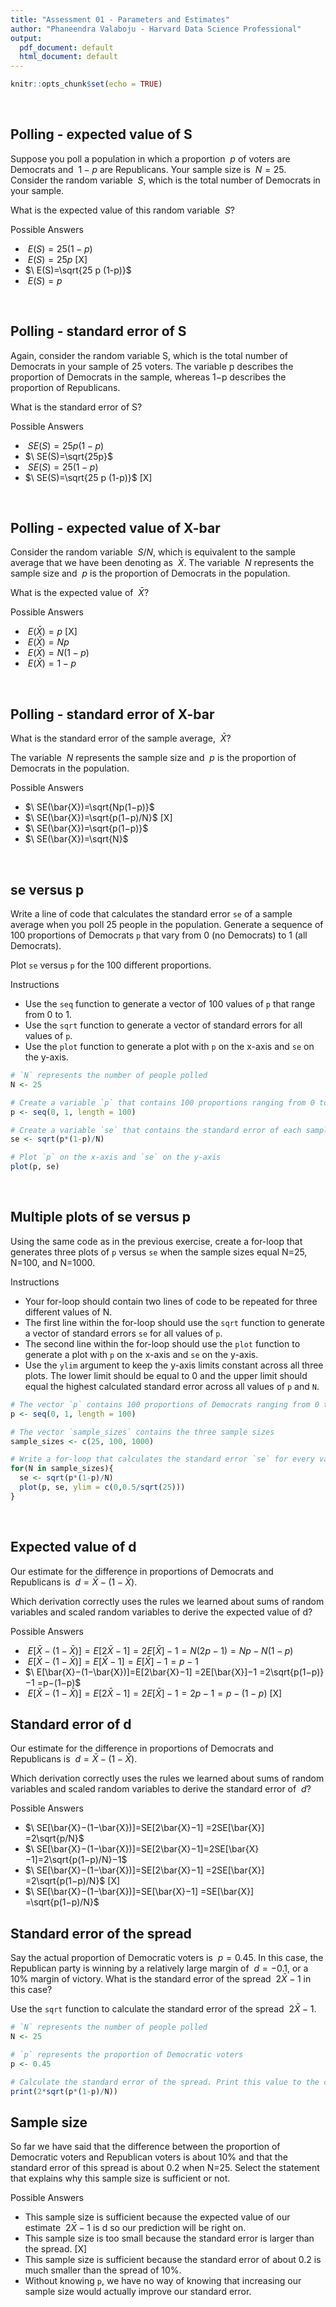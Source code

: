 ```yaml
---
title: "Assessment 01 - Parameters and Estimates"
author: "Phaneendra Valaboju - Harvard Data Science Professional"
output:
  pdf_document: default
  html_document: default
---
```


```r
knitr::opts_chunk$set(echo = TRUE)
```

<br/>

## **Polling - expected value of S**
Suppose you poll a population in which a proportion $\ p$ of voters are Democrats and $\ 1−p$ are Republicans. Your sample size is $\ N=25$. Consider the random variable $\ S$, which is the total number of Democrats in your sample.

What is the expected value of this random variable $\ S$?

Possible Answers

- $\ E(S)=25(1−p)$
- $\ E(S)=25p$ [X]
- $\ E(S)=\sqrt{25 p (1-p)}$
- $\ E(S)=p$

<br/>

## **Polling - standard error of S**
Again, consider the random variable S, which is the total number of Democrats in your sample of 25 voters. The variable p describes the proportion of Democrats in the sample, whereas 1−p describes the proportion of Republicans.

What is the standard error of S?

Possible Answers

- $\ SE(S)=25p(1−p)$
- $\ SE(S)=\sqrt{25p}$
- $\ SE(S)=25(1−p)$
- $\ SE(S)=\sqrt{25 p (1-p)}$ [X]

<br/>

## **Polling - expected value of X-bar**
Consider the random variable $\ S/N$, which is equivalent to the sample average that we have been denoting as $\ \bar{X}$. The variable $\ N$ represents the sample size and $\ p$ is the proportion of Democrats in the population.

What is the expected value of $\ \bar{X}$?

Possible Answers

- $\ E(\bar{X})=p$ [X]
- $\ E(\bar{X})=Np$
- $\ E(\bar{X})=N(1−p)$
- $\ E(\bar{X})=1−p$


<br/>

## **Polling - standard error of X-bar**
What is the standard error of the sample average, $\ \bar{X}$?

The variable $\ N$ represents the sample size and $\ p$ is the proportion of Democrats in the population.

Possible Answers

- $\ SE(\bar{X})=\sqrt{Np(1−p)}$
- $\ SE(\bar{X})=\sqrt{p(1−p)/N}$ [X]
- $\ SE(\bar{X})=\sqrt{p(1−p)}$
- $\ SE(\bar{X})=\sqrt{N}$

<br/>

## **se versus p**
Write a line of code that calculates the standard error ```se``` of a sample average when you poll 25 people in the population. Generate a sequence of 100 proportions of Democrats ```p``` that vary from 0 (no Democrats) to 1 (all Democrats).

Plot ```se``` versus ```p``` for the 100 different proportions.

Instructions

- Use the ```seq``` function to generate a vector of 100 values of ```p``` that range from 0 to 1.
- Use the ```sqrt``` function to generate a vector of standard errors for all values of ```p```.
- Use the ```plot``` function to generate a plot with ```p``` on the x-axis and ```se``` on the y-axis.

```r
# `N` represents the number of people polled
N <- 25

# Create a variable `p` that contains 100 proportions ranging from 0 to 1 using the `seq` function
p <- seq(0, 1, length = 100)

# Create a variable `se` that contains the standard error of each sample average
se <- sqrt(p*(1-p)/N)

# Plot `p` on the x-axis and `se` on the y-axis
plot(p, se)
```

<br/>

## **Multiple plots of se versus p**
Using the same code as in the previous exercise, create a for-loop that generates three plots of ```p``` versus ```se``` when the sample sizes equal N=25, N=100, and N=1000.

Instructions

- Your for-loop should contain two lines of code to be repeated for three different values of N.
- The first line within the for-loop should use the ```sqrt``` function to generate a vector of standard errors ```se``` for all values of ```p```.
- The second line within the for-loop should use the ```plot``` function to generate a plot with ```p``` on the x-axis and ```se``` on the y-axis.
- Use the ```ylim``` argument to keep the y-axis limits constant across all three plots. The lower limit should be equal to 0 and the upper limit should equal the highest calculated standard error across all values of ```p``` and ```N```.

```r
# The vector `p` contains 100 proportions of Democrats ranging from 0 to 1 using the `seq` function
p <- seq(0, 1, length = 100)

# The vector `sample_sizes` contains the three sample sizes
sample_sizes <- c(25, 100, 1000)

# Write a for-loop that calculates the standard error `se` for every value of `p` for each of the three samples sizes `N` in the vector `sample_sizes`. Plot the three graphs, using the `ylim` argument to standardize the y-axis across all three plots.
for(N in sample_sizes){
  se <- sqrt(p*(1-p)/N)
  plot(p, se, ylim = c(0,0.5/sqrt(25)))
}
```

<br/>

## **Expected value of d**
Our estimate for the difference in proportions of Democrats and Republicans is $\ d=\bar{X}−(1−\bar{X})$.

Which derivation correctly uses the rules we learned about sums of random variables and scaled random variables to derive the expected value of d?


Possible Answers

- $\ E[\bar{X}−(1−\bar{X})]=E[2\bar{X}−1] =2E[\bar{X}]−1 = N(2p−1) = Np−N(1−p)$
- $\ E[\bar{X}−(1−\bar{X})]=E[\bar{X}−1] =E[\bar{X}]−1 =p−1$ 
- $\ E[\bar{X}−(1−\bar{X})]=E[2\bar{X}−1] =2E[\bar{X}]−1 =2\sqrt{p(1−p)}−1 =p−(1−p)$
- $\ E[\bar{X}−(1−\bar{X})]=E[2\bar{X}−1] =2E[\bar{X}]−1 =2p−1 =p−(1−p)$ [X]


## **Standard error of d**
Our estimate for the difference in proportions of Democrats and Republicans is $\ d=\bar{X}−(1−\bar{X})$.

Which derivation correctly uses the rules we learned about sums of random variables and scaled random variables to derive the standard error of $\ d$?

Possible Answers

- $\ SE[\bar{X}−(1−\bar{X})]=SE[2\bar{X}−1] =2SE[\bar{X}] =2\sqrt{p/N}$
- $\ SE[\bar{X}−(1−\bar{X})]=SE[2\bar{X}−1]=2SE[\bar{X}−1]=2\sqrt{p(1−p)/N}−1$
- $\ SE[\bar{X}−(1−\bar{X})]=SE[2\bar{X}−1] =2SE[\bar{X}] =2\sqrt{p(1−p)/N}$ [X]
- $\ SE[\bar{X}−(1−\bar{X})]=SE[\bar{X}−1] =SE[\bar{X}] =\sqrt{p(1−p)/N}$

## **Standard error of the spread**
Say the actual proportion of Democratic voters is $\ p=0.45$. In this case, the Republican party is winning by a relatively large margin of $\ d=−0.1$, or a 10% margin of victory. What is the standard error of the spread $\ 2\bar{X}−1$ in this case?

Use the ```sqrt``` function to calculate the standard error of the spread $\ 2\bar{X}−1$.

```r
# `N` represents the number of people polled
N <- 25

# `p` represents the proportion of Democratic voters
p <- 0.45

# Calculate the standard error of the spread. Print this value to the console.
print(2*sqrt(p*(1-p)/N))
```

## **Sample size**
So far we have said that the difference between the proportion of Democratic voters and Republican voters is about 10% and that the standard error of this spread is about 0.2 when N=25. Select the statement that explains why this sample size is sufficient or not.

Possible Answers

- This sample size is sufficient because the expected value of our estimate $\ 2\bar{X}−1$ is d so our prediction will be right on.
- This sample size is too small because the standard error is larger than the spread. [X]
- This sample size is sufficient because the standard error of about 0.2 is much smaller than the spread of 10%.
- Without knowing ```p```, we have no way of knowing that increasing our sample size would actually improve our standard error.